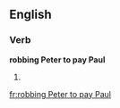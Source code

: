 ==English==

===Verb===
'''robbing Peter to pay Paul'''

# {{present participle of|rob Peter to pay Paul}}
{{count page|[[Wiktionary:Page count]]}}

[[fr:robbing Peter to pay Paul]]